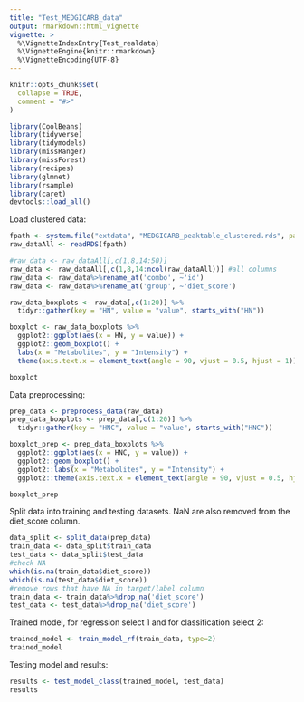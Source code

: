 ```yaml
---
title: "Test_MEDGICARB_data"
output: rmarkdown::html_vignette
vignette: >
  %\VignetteIndexEntry{Test_realdata}
  %\VignetteEngine{knitr::rmarkdown}
  %\VignetteEncoding{UTF-8}
---
```


```r
knitr::opts_chunk$set(
  collapse = TRUE,
  comment = "#>"
)
```

```r
library(CoolBeans)
library(tidyverse)
library(tidymodels)
library(missRanger)
library(missForest)
library(recipes)
library(glmnet)
library(rsample)
library(caret)
devtools::load_all()
```

Load clustered data:

```r
fpath <- system.file("extdata", "MEDGICARB_peaktable_clustered.rds", package="CoolBeans")
raw_dataAll <- readRDS(fpath)

#raw_data <- raw_dataAll[,c(1,8,14:50)]
raw_data <- raw_dataAll[,c(1,8,14:ncol(raw_dataAll))] #all columns
raw_data <- raw_data%>%rename_at('combo', ~'id')
raw_data <- raw_data%>%rename_at('group', ~'diet_score')

raw_data_boxplots <- raw_data[,c(1:20)] %>%
  tidyr::gather(key = "HN", value = "value", starts_with("HN"))

boxplot <- raw_data_boxplots %>%
  ggplot2::ggplot(aes(x = HN, y = value)) +
  ggplot2::geom_boxplot() +
  labs(x = "Metabolites", y = "Intensity") +
  theme(axis.text.x = element_text(angle = 90, vjust = 0.5, hjust = 1))

boxplot
```

Data preprocessing:

```r
prep_data <- preprocess_data(raw_data)
prep_data_boxplots <- prep_data[,c(1:20)] %>%
  tidyr::gather(key = "HNC", value = "value", starts_with("HNC"))

boxplot_prep <- prep_data_boxplots %>%
  ggplot2::ggplot(aes(x = HNC, y = value)) +
  ggplot2::geom_boxplot() +
  ggplot2::labs(x = "Metabolites", y = "Intensity") +
  ggplot2::theme(axis.text.x = element_text(angle = 90, vjust = 0.5, hjust = 1))

boxplot_prep
```

Split data into training and testing datasets. NaN are also removed from
the diet_score column.

```r
data_split <- split_data(prep_data)
train_data <- data_split$train_data
test_data <- data_split$test_data
#check NA
which(is.na(train_data$diet_score))
which(is.na(test_data$diet_score))
#remove rows that have NA in target/label column
train_data <- train_data%>%drop_na('diet_score')
test_data <- test_data%>%drop_na('diet_score')

```

Trained model, for regression select 1 and for classification select 2:

```r
trained_model <- train_model_rf(train_data, type=2)
trained_model
```

Testing model and results:

```r
results <- test_model_class(trained_model, test_data)
results
```
